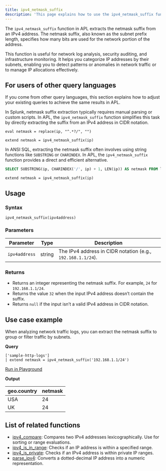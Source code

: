 ```yaml
---
title: ipv4_netmask_suffix
description: 'This page explains how to use the ipv4_netmask_suffix function in APL.'
---
```


The `ipv4_netmask_suffix` function in APL extracts the netmask suffix from an IPv4 address. The netmask suffix, also known as the subnet prefix length, specifies how many bits are used for the network portion of the address.

This function is useful for network log analysis, security auditing, and infrastructure monitoring. It helps you categorize IP addresses by their subnets, enabling you to detect patterns or anomalies in network traffic or to manage IP allocations effectively.

## For users of other query languages

If you come from other query languages, this section explains how to adjust your existing queries to achieve the same results in APL.

<AccordionGroup>
<Accordion title="Splunk SPL users">

In Splunk, netmask suffix extraction typically requires manual parsing or custom scripts. In APL, the `ipv4_netmask_suffix` function simplifies this task by directly extracting the suffix from an IPv4 address in CIDR notation.

<CodeGroup>

```spl Splunk example
eval netmask = replace(ip, "^.*?/", "")
```

```kusto APL equivalent
extend netmask = ipv4_netmask_suffix(ip)
```

</CodeGroup>

</Accordion>
<Accordion title="ANSI SQL users">

In ANSI SQL, extracting the netmask suffix often involves using string functions like `SUBSTRING` or `CHARINDEX`. In APL, the `ipv4_netmask_suffix` function provides a direct and efficient alternative.

<CodeGroup>

```sql SQL example
SELECT SUBSTRING(ip, CHARINDEX('/', ip) + 1, LEN(ip)) AS netmask FROM logs;
```

```kusto APL equivalent
extend netmask = ipv4_netmask_suffix(ip)
```

</CodeGroup>

</Accordion>
</AccordionGroup>

## Usage

### Syntax

```kusto
ipv4_netmask_suffix(ipv4address)
```

### Parameters

| Parameter     | Type   | Description                                          |
|---------------|--------|------------------------------------------------------|
| `ipv4address` | string | The IPv4 address in CIDR notation (e.g., `192.168.1.1/24`). |

### Returns

- Returns an integer representing the netmask suffix. For example, `24` for `192.168.1.1/24`.
- Returns the value `32` when the input IPv4 address doesn’t contain the suffix.
- Returns `null` if the input isn’t a valid IPv4 address in CIDR notation.

## Use case example

When analyzing network traffic logs, you can extract the netmask suffix to group or filter traffic by subnets.

**Query**

```kusto
['sample-http-logs']
| extend netmask = ipv4_netmask_suffix('192.168.1.1/24')
```

[Run in Playground](https://play.axiom.co/axiom-play-qf1k/query?initForm=%7B%22apl%22%3A%22%5B'sample-http-logs'%5D%20%7C%20extend%20netmask%20%3D%20ipv4_netmask_suffix('192.168.1.1%2F24')%22%7D)

**Output**

| geo.country | netmask |
|-------------|-------|
| USA         | 24  |
| UK          | 24   |

## List of related functions

- [ipv4_compare](/apl/scalar-functions/ip-functions/ipv4-compare): Compares two IPv4 addresses lexicographically. Use for sorting or range evaluations.
- [ipv4_is_in_range](/apl/scalar-functions/ip-functions/ipv4-is-in-range): Checks if an IP address is within a specified range.
- [ipv4_is_private](/apl/scalar-functions/ip-functions/ipv4-is-private): Checks if an IPv4 address is within private IP ranges.
- [parse_ipv4](/apl/scalar-functions/ip-functions/parse-ipv4): Converts a dotted-decimal IP address into a numeric representation.
